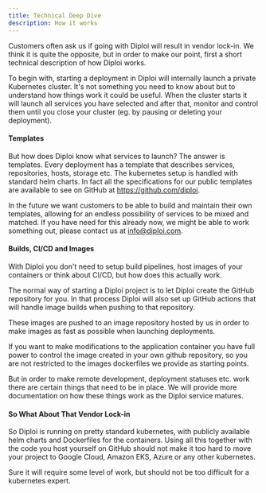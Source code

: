 ```yaml
---
title: Technical Deep Dive
description: How it works
---
```


Customers often ask us if going with Diploi will result in vendor lock-in. 
We think it is quite the opposite, but in order to make our point, first a 
short technical description of how Diploi works.

To begin with, starting a deployment in Diploi will internally launch a private 
Kubernetes cluster. It's not something you need to know about but to understand
how things work it could be useful. When the cluster starts it will launch all 
services you have selected and after that, monitor and control them until you 
close your cluster (eg. by pausing or deleting your deployment).

#### Templates

But how does Diploi know what services to launch? The answer is templates.
Every deployment has a template that describes services, repositories, hosts, 
storage etc. The kubernetes setup is handled with standard helm charts. In fact
all the specifications for our public templates are available to see 
on GitHub at https://github.com/diploi.

In the future we want customers to be able to build and maintain their own 
templates, allowing for an endless possibility of services to be mixed and 
matched. If you have need for this already now, we might be able to work 
something out, please contact us at info@diploi.com.

#### Builds, CI/CD and Images

With Diploi you don't need to setup build pipelines, host images of your
containers or think about CI/CD, but how does this actually work.

The normal way of starting a Diploi project is to let Diploi create the 
GitHub repository for you. In that process Diploi will also set up GitHub
actions that will handle image builds when pushing to that repository.

These images are pushed to an image repository hosted by us in order to 
make images as fast as possible when launching deployments.

If you want to make modifications to the application container you have 
full power to control the image created in your own github repository, so
you are not restricted to the images dockerfiles we provide as starting 
points.

But in order to make remote development, deployment statuses etc. work 
there are certain things that need to be in place. We will provide more 
documentation on how these things work as the Diploi service matures.

#### So What About That Vendor Lock-in

So Diploi is running on pretty standard kubernetes, with publicly available
helm charts and Dockerfiles for the containers. Using all this together
with the code you host yourself on GitHub should not make it too hard
to move your project to Google Cloud, Amazon EKS, Azure or any other
kubernetes.

Sure it will require some level of work, but should not be too difficult for
a kubernetes expert.









